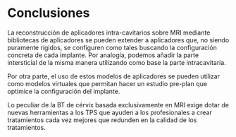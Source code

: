 # Conclusiones

La reconstrucción de aplicadores intra-cavitarios sobre MRI mediante bibliotecas de aplicadores se pueden extender a aplicadores que, no siendo puramente rígidos, se configuren como tales buscando la configuración concreta de cada implante. Por analogía, podemos añadir la parte intersticial de la misma manera utilizando como base la parte intracavitaria.

Por otra parte, el uso de estos modelos de aplicadores se pueden utilizar como modelos virtuales que permitan hacer un estudio pre-plan que optimice la configuración del implante.

Lo peculiar de la BT de cérvix basada exclusivamente en MRI exige dotar de nuevas herramientas a los TPS que ayuden a los profesionales a crear tratamientos cada vez mejores que redunden en la calidad de los tratamientos.